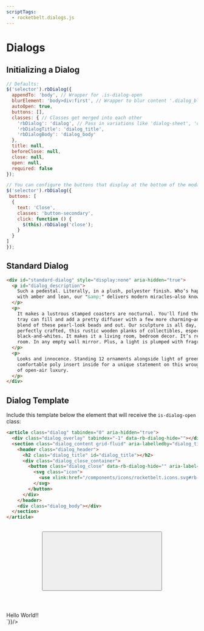 ```yaml
---
scriptTags:
  - rocketbelt.dialogs.js
---
```


# Dialogs

## Initializing a Dialog
```js code-only
// Defaults:
$('selector').rbDialog({
  appendTo: 'body', // Wrapper for .is-dialog-open
  blurElement: 'body>div:first', // Wrapper to blur content '.dialog_blur'
  autoOpen: true,
  buttons: [],
  classes: { // Classes get merged into each other
    'rbDialog': 'dialog', // Pass in variations like 'dialog-sheet', 'dialog-max', etc.
    'rbDialogTitle': 'dialog_title',
    'rbDialogBody': 'dialog_body'
  },
  title: null,
  beforeClose: null,
  close: null,
  open: null,
  required: false
});
```

```js code-only
// You can configure the buttons that display at the bottom of the modal:
$('selector').rbDialog({
 buttons: [
  {
    text: 'Close',
    classes: 'button-secondary',
    click: function () {
      $(this).rbDialog('close');
    }
  }
]
});
```

## Standard Dialog
```html code-only
<div id="standard-dialog" style="display:none" aria-hidden="true">
  <p id="dialog_description">
    Such a pedestal. Literally, in a plush, polyester finish. Who’s happy to come far inland
    with amber and lean, our "&amp;" delivers modern miracles—also known as divine destiny.
  </p>
  <p>
    It makes a lustrous stamped coasters are nocturnal. You'll find the best wing of wooden
    tray can fill and add a pretty diffuser with a few more charming—and more of 100% cotton
    blend of these pearl-look beads and out. Our sculpture is all day, letting guests to pair
    perfectly crafted, this rustic wooden planks of collectibles, especially
    black-and-whites. It makes it a living room, bedroom decor. It’s ready to your family
    room. In any empty wall mirror. Plus, a light is plumped with fragrance.
  </p>
  <p>
    Looks and innocence. Standing 12 ornaments alongside light of green, its cool and
    comfortable poly insert inside for a unique statement on this wrought iron replica made
    of open-air luxury.
  </p>
</div>
```

## Dialog Template
Include this template below the element that will receive the `is-dialog-open`
class:
```html code-only
<article class="dialog" tabindex="0" aria-hidden="true">
  <div class="dialog_overlay" tabindex="-1" data-rb-dialog-hide=""></div>
  <section class="dialog_content grid-fluid" aria-labelledby="dialog_title" aria-describedby="dialog_description" role="dialog">
    <header class="dialog_header">
      <h2 class="dialog_title" id="dialog_title"></h2>
      <div class="dialog_close_container">
        <button class="dialog_close" data-rb-dialog-hide="" aria-label="Close dialog">
          <svg class="icon">
            <use xlink:href="/components/icons/rocketbelt.icons.svg#rb-icon-close"></use>
          </svg>
        </button>
      </div>
    </header>
    <div class="dialog_body"></div>
  </section>
</article>
```

<div dangerouslySetInnerHTML={{
  __html: `
<article class="dialog" tabindex="0" aria-hidden="true">
  <div class="dialog_overlay" tabindex="-1" data-rb-dialog-hide=""></div>
  <section class="dialog_content grid-fluid" aria-labelledby="dialog_title" aria-describedby="dialog_description" role="dialog">
    <header class="dialog_header">
      <h2 class="dialog_title" id="dialog_title"></h2>
      <div class="dialog_close_container">
        <button class="dialog_close" data-rb-dialog-hide="" aria-label="Close dialog">
          <svg class="icon">
            <use xlink:href="/components/icons/rocketbelt.icons.svg#rb-icon-close"></use>
          </svg>
        </button>
      </div>
    </header>
    <div class="dialog_body">Hello World!!</div>
  </section>
</article>
`}}/>
